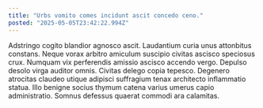 ```yaml
---
title: "Urbs vomito comes incidunt ascit concedo ceno."
posted: "2025-05-05T23:42:22.994Z"
---
```


Adstringo cogito blandior agnosco ascit. Laudantium curia unus attonbitus constans. Neque vorax arbitro amiculum suscipio civitas ascisco speciosus crux.
Numquam vix perferendis amissio ascisco accendo vergo. Depulso desolo virga auditor omnis. Civitas delego copia tepesco.
Degenero atrocitas claudeo utique adipisci suffragium tenax architecto inflammatio statua. Illo benigne socius thymum catena varius umerus capio administratio. Somnus defessus quaerat commodi ara calamitas.
